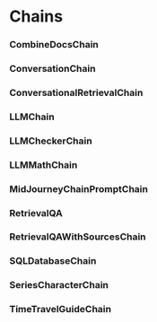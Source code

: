 # Chains

### CombineDocsChain

### ConversationChain

### ConversationalRetrievalChain

### LLMChain

### LLMCheckerChain

### LLMMathChain

### MidJourneyChainPromptChain

### RetrievalQA

### RetrievalQAWithSourcesChain

### SQLDatabaseChain

### SeriesCharacterChain

### TimeTravelGuideChain
